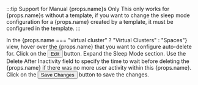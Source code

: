 
:::tip Support for Manual {props.name}s Only
This only works for {props.name}s without a template, if you want to change the sleep mode configuration for a
    {props.name} created by a template, it must be configured in the template. 
:::

<Flow id="sleep-automatic-ui">
   <Step>
    In the <NavStep>{props.name === "virtual cluster" ? "Virtual Clusters" : "Spaces"}</NavStep> view, hover over the {props.name} that you want to configure auto-delete for.
  </Step>
  <Step>
    Click on the <Button>Edit</Button> button.
  </Step>
  <Step>
    Expand the <Expander>Sleep Mode</Expander> section. 
  </Step>
  <Step>
    Use the <Label>Delete After Inactivity</Label> field to specify the time to wait before deleting the {props.name} if there was no more user activity within this {props.name}.
  </Step>
  <Step>
    Click on the <Button>Save Changes</Button> button to save the changes.
  </Step>
</Flow>